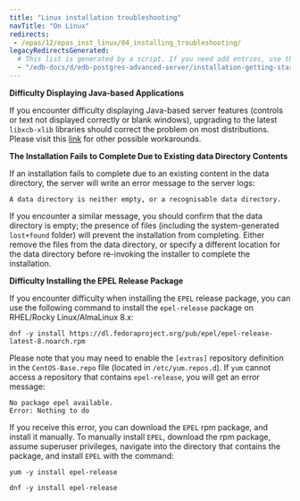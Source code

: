 ```yaml
---
title: "Linux installation troubleshooting"
navTitle: "On Linux"
redirects:
 - /epas/12/epas_inst_linux/04_installing_troubleshooting/
legacyRedirectsGenerated:
  # This list is generated by a script. If you need add entries, use the `legacyRedirects` key.
  - "/edb-docs/d/edb-postgres-advanced-server/installation-getting-started/installation-guide-for-linux/12/EDB_Postgres_Advanced_Server_Installation_Guide_Linux.1.15.html"
---
```


<div id="installing_troubleshooting" class="registered_link"></div>

**Difficulty Displaying Java-based Applications**

If you encounter difficulty displaying Java-based server features (controls or text not displayed correctly or blank windows), upgrading to the latest `libxcb-xlib` libraries should correct the problem on most distributions. Please visit this [link](http://bugs.sun.com/bugdatabase/view_bug.do?bug_id=6532373) for other possible workarounds.


**The Installation Fails to Complete Due to Existing data Directory Contents**

If an installation fails to complete due to an existing content in the data directory, the server will write an error message to the server logs:

`A data directory is neither empty, or a recognisable data directory.`

If you encounter a similar message, you should confirm that the data directory is empty; the presence of files (including the system-generated `lost+found` folder) will prevent the installation from completing. Either remove the files from the data directory, or specify a different location for the data directory before re-invoking the installer to complete the installation.

**Difficulty Installing the EPEL Release Package**

If you encounter difficulty when installing the `EPEL` release package, you can use the following command to install the `epel-release` package on RHEL/Rocky Linux/AlmaLinux 8.x:

```text
dnf -y install https://dl.fedoraproject.org/pub/epel/epel-release-latest-8.noarch.rpm
```

Please note that you may need to enable the `[extras]` repository definition in the `CentOS-Base.repo` file (located in `/etc/yum.repos.d`). If `yum` cannot access a repository that contains `epel-release`, you will get an error message:

```text
No package epel available.
Error: Nothing to do
```

If you receive this error, you can download the `EPEL` rpm package, and install it manually. To manually install `EPEL`, download the rpm package, assume superuser privileges, navigate into the directory that contains the package, and install `EPEL` with the command:

```text
yum -y install epel-release

dnf -y install epel-release
```
